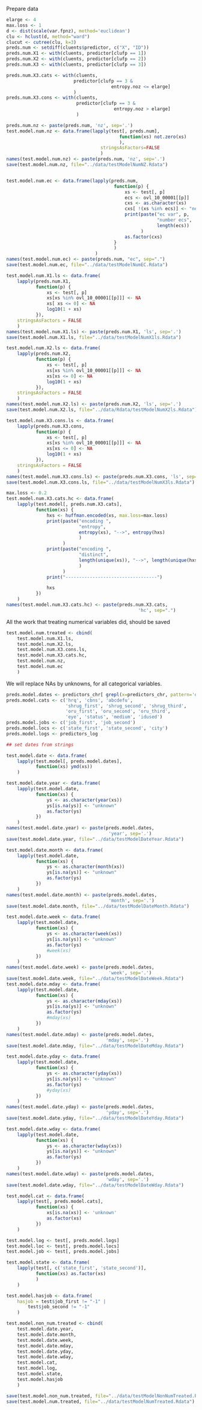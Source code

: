 Prepare data



```r

elarge <- 4
max.loss <- 1
d <- dist(scale(var.fpnz), method='euclidean')
clu <- hclust(d, method="ward")
clucut <- cutree(clu, k=3)
preds.num <- setdiff(cluents$predictor, c("X", "ID"))
preds.num.X1 <- with(cluents, predictor[clufp == 1])
preds.num.X2 <- with(cluents, predictor[clufp == 2])
preds.num.X3 <- with(cluents, predictor[clufp == 3])

preds.num.X3.cats <- with(cluents,
                         predictor[clufp == 3 &
                                       entropy.noz <= elarge]
                         )
preds.num.X3.cons <- with(cluents,
                          predictor[clufp == 3 &
                                        entropy.noz > elarge]
                          )

preds.num.nz <- paste(preds.num, 'nz', sep='.')
test.model.num.nz <- data.frame(lapply(test[, preds.num],
                                          function(xs) not.zero(xs)
                                          ),
                                   stringsAsFactors=FALSE
                                   )
names(test.model.num.nz) <- paste(preds.num, 'nz', sep='.')
save(test.model.num.nz, file="../data/testModelNumNZ.Rdata")


test.model.num.ec <- data.frame(lapply(preds.num,
                                        function(p) {
                                            xs <- test[, p]
                                            ecs <- ovl_10_00001[[p]]
                                            cxs <- as.character(xs)
                                            cxs[ !(xs %in% ecs)] <- "nec"
                                            print(paste("ec var", p,
                                                        "number ecs",
                                                        length(ecs))
                                                  )
                                            as.factor(cxs)
                                        }
                                        )
                                 )
names(test.model.num.ec) <- paste(preds.num, "ec", sep=".")
save(test.model.num.ec, file="../data/testModelNumEC.Rdata")

test.model.num.X1.ls <- data.frame(
    lapply(preds.num.X1,
           function(p) {
               xs <- test[, p]
               xs[xs %in% ovl_10_00001[[p]]] <- NA
               xs[ xs <= 0] <- NA
               log10(1 + xs)
           }),
    stringsAsFactors = FALSE
    )
names(test.model.num.X1.ls) <- paste(preds.num.X1, 'ls', sep='.')
save(test.model.num.X1.ls, file="../data/testModelNumX1ls.Rdata")

test.model.num.X2.ls <- data.frame(
    lapply(preds.num.X2,
           function(p) {
               xs <- test[, p]
               xs[xs %in% ovl_10_00001[[p]]] <- NA
               xs[xs <= 0] <- NA
               log10(1 + xs)
           }),
    stringsAsFactors = FALSE
    )
names(test.model.num.X2.ls) <- paste(preds.num.X2, 'ls', sep='.')
save(test.model.num.X2.ls, file="../data/Rdata/testModelNumX2ls.Rdata")

test.model.num.X3.cons.ls <- data.frame(
    lapply(preds.num.X3.cons,
           function(p) {
               xs <- test[, p]
               xs[xs %in% ovl_10_00001[[p]]] <- NA
               xs[xs <= 0] <- NA
               log10(1 + xs)
           }),
    stringsAsFactors = FALSE
    )
names(test.model.num.X3.cons.ls) <- paste(preds.num.X3.cons, 'ls', sep='.')
save(test.model.num.X3.cons.ls, file="../data/testModelNumX3ls.Rdata")

max.loss <- 0.2
test.model.num.X3.cats.hc <- data.frame(
    lapply(test.model[, preds.num.X3.cats],
           function(xs) {
               hxs <- huffman.encoded(xs, max.loss=max.loss)
               print(paste("encoding ",
                           "entropy",
                           entropy(xs), "-->", entropy(hxs)
                           )
                     )
               print(paste("encoding ",
                           "distinct",
                           length(unique(xs)), "-->", length(unique(hxs))
                           )
                     )
               print("----------------------------------")

               hxs
           })
    )
names(test.model.num.X3.cats.hc) <- paste(preds.num.X3.cats,
                                                 'hc', sep=".")

```

All the work that treating numerical variables did, should be saved

```r

test.model.num.treated <- cbind(
    test.model.num.X1.ls,
    test.model.num.X2.ls,
    test.model.num.X3.cons.ls,
    test.model.num.X3.cats.hc,
    test.model.num.nz,
    test.model.num.ec
    )

```

We will replace NAs by unknowns, for all categorical variables.

```r

preds.model.dates <- predictors_chr[ grepl(x=predictors_chr, pattern='date')]
preds.model.cats <- c('hrq', 'cbns', 'abcdefu',
                      'shrug_first', 'shrug_second', 'shrug_third',
                      'oru_first', 'oru_second', 'oru_third',
                      'eye', 'status', 'medium', 'idused')
preds.model.jobs <- c('job_first', 'job_second')
preds.model.locs <- c('state_first', 'state_second', 'city')
preds.model.logs <- predictors_log

## set dates from strings

test.model.date <- data.frame(
    lapply(test.model[, preds.model.dates],
           function(xs) ymd(xs))
    )

test.model.date.year <- data.frame(
    lapply(test.model.date,
           function(xs) {
               ys <- as.character(year(xs))
               ys[is.na(ys)] <- "unknown"
               as.factor(ys)
           })
    )
names(test.model.date.year) <- paste(preds.model.dates,
                                      'year', sep='.')
save(test.model.date.year, file="../data/testModelDateYear.Rdata")

test.model.date.month <- data.frame(
    lapply(test.model.date,
           function(xs) {
               ys <- as.character(month(xs))
               ys[is.na(ys)] <- "unknown"
               as.factor(ys)
           })
    )
names(test.model.date.month) <- paste(preds.model.dates,
                                      'month', sep='.')
save(test.model.date.month, file="../data/testModelDateMonth.Rdata")

test.model.date.week <- data.frame(
    lapply(test.model.date,
           function(xs) {
               ys <- as.character(week(xs))
               ys[is.na(ys)] <- "unknown"
               as.factor(ys)
               #week(xs)
           })
    )
names(test.model.date.week) <- paste(preds.model.dates,
                                      'week', sep='.')
save(test.model.date.week, file="../data/testModelDateWeek.Rdata")
test.model.date.mday <- data.frame(
    lapply(test.model.date,
           function(xs) {
               ys <- as.character(mday(xs))
               ys[is.na(ys)] <- "unknown"
               as.factor(ys)
               #mday(xs)
           })
    )
names(test.model.date.mday) <- paste(preds.model.dates,
                                     'mday', sep='.')
save(test.model.date.mday, file="../data/testModelDateMday.Rdata")

test.model.date.yday <- data.frame(
    lapply(test.model.date,
           function(xs) {
               ys <- as.character(yday(xs))
               ys[is.na(ys)] <- "unknown"
               as.factor(ys)
               #yday(xs)
           })
    )
names(test.model.date.yday) <- paste(preds.model.dates,
                                     'yday', sep='.')
save(test.model.date.yday, file="../data/testModelDateYday.Rdata")

test.model.date.wday <- data.frame(
    lapply(test.model.date,
           function(xs) {
               ys <- as.character(wday(xs))
               ys[is.na(ys)] <- "unknown"
               as.factor(ys)
           })
    )
names(test.model.date.wday) <- paste(preds.model.dates,
                                     'wday', sep='.')
save(test.model.date.wday, file="../data/testModelDateWday.Rdata")

test.model.cat <- data.frame(
    lapply(test[, preds.model.cats],
           function(xs) {
               xs[is.na(xs)] <- 'unknown'
               as.factor(xs)
           })
    )

test.model.log <- test[, preds.model.logs]
test.model.loc <- test[, preds.model.locs]
test.model.job <- test[, preds.model.jobs]

test.model.state <- data.frame(
    lapply(test[, c('state_first', 'state_second')],
           function(xs) as.factor(xs)
           )
    )

test.model.hasjob <- data.frame(
    hasjob = test$job_first != "-1" |
        test$job_second != "-1"
    )

test.model.non_num.treated <- cbind(
    test.model.date.year,
    test.model.date.month,
    test.model.date.week,
    test.model.date.mday,
    test.model.date.yday,
    test.model.date.wday,
    test.model.cat,
    test.model.log,
    test.model.state,
    test.model.hasjob
    )

save(test.model.non_num.treated, file="../data/testModelNonNumTreated.Rdata")
save(test.model.num.treated, file="../data/testModelNumTreated.Rdata")
```
